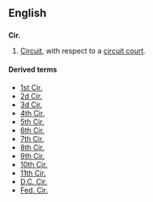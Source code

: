 ==English==
==={{abbreviation}}===
'''Cir.'''
# {{legal}} [[circuit|Circuit]], with respect to a [[circuit court]].

====Derived terms====
*[[1st Cir.]]
*[[2d Cir.]]
*[[3d Cir.]]
*[[4th Cir.]]
*[[5th Cir.]]
*[[6th Cir.]]
*[[7th Cir.]]
*[[8th Cir.]]
*[[9th Cir.]]
*[[10th Cir.]]
*[[11th Cir.]]
*[[D.C. Cir.]]
*[[Fed. Cir.]]